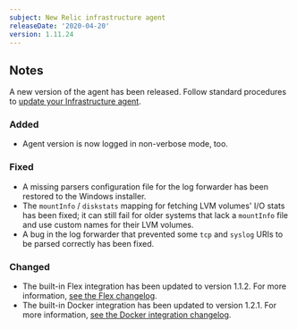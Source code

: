 ```yaml
---
subject: New Relic infrastructure agent
releaseDate: '2020-04-20'
version: 1.11.24
---
```


## Notes

A new version of the agent has been released. Follow standard procedures to [update your Infrastructure agent](/docs/infrastructure/new-relic-infrastructure/installation/update-infrastructure-agent).

### Added

* Agent version is now logged in non-verbose mode, too.

### Fixed

* A missing parsers configuration file for the log forwarder has been restored to the Windows installer.
* The `mountInfo` / `diskstats` mapping for fetching LVM volumes' I/O stats has been fixed; it can still fail for older systems that lack a `mountInfo` file and use custom names for their LVM volumes.
* A bug in the log forwarder that prevented some `tcp` and `syslog` URIs to be parsed correctly has been fixed.

### Changed

* The built-in Flex integration has been updated to version 1.1.2. For more information, [see the Flex changelog](https://github.com/newrelic/nri-flex/blob/master/CHANGELOG.md).
* The built-in Docker integration has been updated to version 1.2.1. For more information, [see the Docker integration changelog](https://github.com/newrelic/nri-docker/blob/master/CHANGELOG.md).
